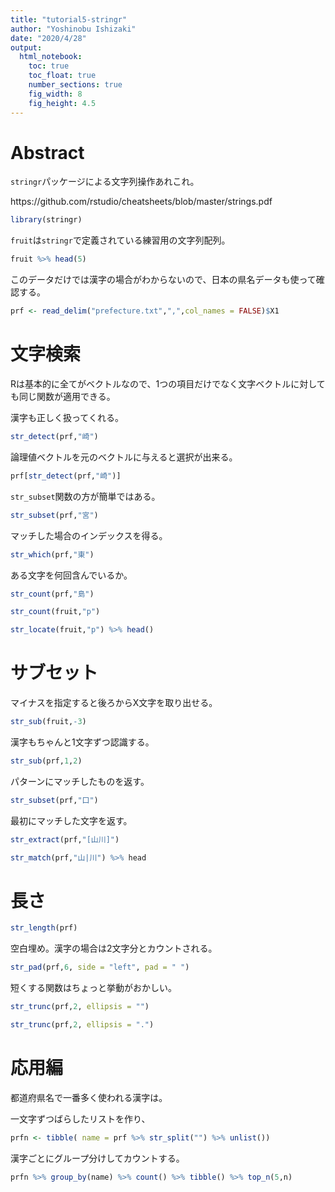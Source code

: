 ```yaml
---
title: "tutorial5-stringr"
author: "Yoshinobu Ishizaki"
date: "2020/4/28"
output: 
  html_notebook:
    toc: true
    toc_float: true
    number_sections: true
    fig_width: 8
    fig_height: 4.5
---
```


# Abstract

`stringr`パッケージによる文字列操作あれこれ。

https://github.com/rstudio/cheatsheets/blob/master/strings.pdf

```r
library(stringr)
```

`fruit`は`stringr`で定義されている練習用の文字列配列。

```r
fruit %>% head(5)
```

このデータだけでは漢字の場合がわからないので、日本の県名データも使って確認する。

```r
prf <- read_delim("prefecture.txt",",",col_names = FALSE)$X1
```

# 文字検索

Rは基本的に全てがベクトルなので、1つの項目だけでなく文字ベクトルに対しても同じ関数が適用できる。

漢字も正しく扱ってくれる。

```r
str_detect(prf,"崎")
```

論理値ベクトルを元のベクトルに与えると選択が出来る。

```r
prf[str_detect(prf,"崎")]
```
`str_subset`関数の方が簡単ではある。

```r
str_subset(prf,"宮")
```

マッチした場合のインデックスを得る。

```r
str_which(prf,"東")
```

ある文字を何回含んでいるか。

```r
str_count(prf,"島")
```

```r
str_count(fruit,"p")
```

```r
str_locate(fruit,"p") %>% head()
```

# サブセット

マイナスを指定すると後ろからX文字を取り出せる。

```r
str_sub(fruit,-3)
```

漢字もちゃんと1文字ずつ認識する。

```r
str_sub(prf,1,2)
```

パターンにマッチしたものを返す。

```r
str_subset(prf,"口")
```

最初にマッチした文字を返す。

```r
str_extract(prf,"[山川]")
```

```r
str_match(prf,"山|川") %>% head
```

# 長さ

```r
str_length(prf)
```

空白埋め。漢字の場合は2文字分とカウントされる。

```r
str_pad(prf,6, side = "left", pad = " ")
```

短くする関数はちょっと挙動がおかしい。

```r
str_trunc(prf,2, ellipsis = "")
```

```r
str_trunc(prf,2, ellipsis = ".")
```

# 応用編

都道府県名で一番多く使われる漢字は。

一文字ずつばらしたリストを作り、
```r
prfn <- tibble( name = prf %>% str_split("") %>% unlist())
```

漢字ごとにグループ分けしてカウントする。

```r
prfn %>% group_by(name) %>% count() %>% tibble() %>% top_n(5,n)
```

